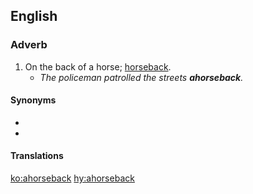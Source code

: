 ==English==

===Adverb===
{{en-adv|-}}

# On the back of a horse; [[horseback#Adverb|horseback]].
#* ''The policeman patrolled the streets '''ahorseback'''.''

====Synonyms====
* {{l|en|horseback}}
* {{l|en|ahorse}}

====Translations====
{{trans-see|on the back of a horse|horseback}}

[[ko:ahorseback]]
[[hy:ahorseback]]